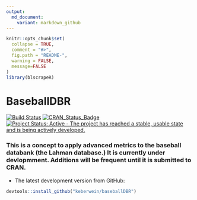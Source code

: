 ```yaml
---
output:
  md_document:
    variant: markdown_github
---
```


<!-- README.md is generated from README.Rmd. Please edit that file -->

```r
knitr::opts_chunk$set(
  collapse = TRUE,
  comment = "#>",
  fig.path = "README-",
  warning = FALSE,
  message=FALSE
)
library(blscrapeR)
```
# BaseballDBR
[![Build Status](https://travis-ci.org/keberwein/moneyball.png?branch=master)](https://travis-ci.org/keberwein/baseballDBR)
[![CRAN_Status_Badge](http://www.r-pkg.org/badges/version/moneyball)](http://www.r-pkg.org/badges/version/baseballDBR)
[![Project Status: Active - The project has reached a stable, usable state and is being actively developed.](http://www.repostatus.org/badges/latest/concept.svg)](http://www.repostatus.org/#concept)

### This is a concept to apply advanced metrics to the baseball databank (the Lahman database.) It is currently under devlopmment. Additions will be frequent until it is submitted to CRAN.

* The latest development version from GitHub:

```r
devtools::install_github("keberwein/baseballDBR")
```


